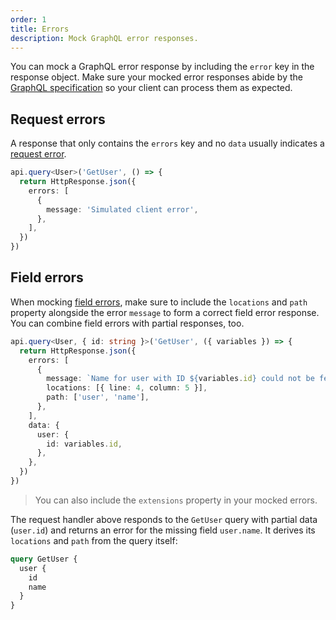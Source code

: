 ```yaml
---
order: 1
title: Errors
description: Mock GraphQL error responses.
---
```


You can mock a GraphQL error response by including the `error` key in the response object. Make sure your mocked error responses abide by the [GraphQL specification](https://spec.graphql.org/October2021/#sec-Errors) so your client can process them as expected.

## Request errors

A response that only contains the `errors` key and no `data` usually indicates a [request error](https://spec.graphql.org/October2021/#sec-Errors.Request-errors).

```ts {4-6}
api.query<User>('GetUser', () => {
  return HttpResponse.json({
    errors: [
      {
        message: 'Simulated client error',
      },
    ],
  })
})
```

## Field errors

When mocking [field errors](https://spec.graphql.org/October2021/#sec-Errors.Field-errors), make sure to include the `locations` and `path` property alongside the error `message` to form a correct field error response. You can combine field errors with partial responses, too.

```ts {4-8}
api.query<User, { id: string }>('GetUser', ({ variables }) => {
  return HttpResponse.json({
    errors: [
      {
        message: `Name for user with ID ${variables.id} could not be fetched.`,
        locations: [{ line: 4, column: 5 }],
        path: ['user', 'name'],
      },
    ],
    data: {
      user: {
        id: variables.id,
      },
    },
  })
})
```

> You can also include the `extensions` property in your mocked errors.

The request handler above responds to the `GetUser` query with partial data (`user.id`) and returns an error for the missing field `user.name`. It derives its `locations` and `path` from the query itself:

```graphql {4} /name/
query GetUser {
  user {
    id
    name
  }
}
```
